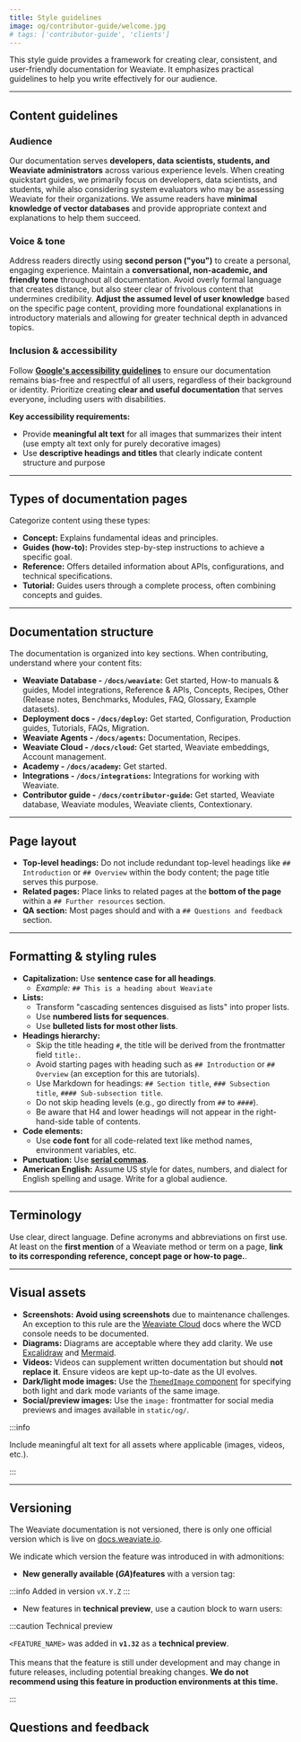 ```yaml
---
title: Style guidelines
image: og/contributor-guide/welcome.jpg
# tags: ['contributor-guide', 'clients']
---
```


This style guide provides a framework for creating clear, consistent, and user-friendly documentation for Weaviate. It emphasizes practical guidelines to help you write effectively for our audience.

---

## Content guidelines

### Audience

Our documentation serves **developers, data scientists, students, and Weaviate administrators** across various experience levels. When creating quickstart guides, we primarily focus on developers, data scientists, and students, while also considering system evaluators who may be assessing Weaviate for their organizations. We assume readers have **minimal knowledge of vector databases** and provide appropriate context and explanations to help them succeed.

### Voice & tone

Address readers directly using **second person ("you")** to create a personal, engaging experience. Maintain a **conversational, non-academic, and friendly tone** throughout all documentation. Avoid overly formal language that creates distance, but also steer clear of frivolous content that undermines credibility. **Adjust the assumed level of user knowledge** based on the specific page content, providing more foundational explanations in introductory materials and allowing for greater technical depth in advanced topics.

### Inclusion & accessibility

Follow **[Google's accessibility guidelines](https://developers.google.com/style/accessibility)** to ensure our documentation remains bias-free and respectful of all users, regardless of their background or identity. Prioritize creating **clear and useful documentation** that serves everyone, including users with disabilities.

**Key accessibility requirements:**

- Provide **meaningful alt text** for all images that summarizes their intent (use empty alt text only for purely decorative images)
- Use **descriptive headings and titles** that clearly indicate content structure and purpose

---

## Types of documentation pages

Categorize content using these types:

- **Concept:** Explains fundamental ideas and principles.
- **Guides (how-to):** Provides step-by-step instructions to achieve a specific goal.
- **Reference:** Offers detailed information about APIs, configurations, and technical specifications.
- **Tutorial:** Guides users through a complete process, often combining concepts and guides.

---

## Documentation structure

The documentation is organized into key sections. When contributing, understand where your content fits:

- **Weaviate Database - `/docs/weaviate`:** Get started, How-to manuals & guides, Model integrations, Reference & APIs, Concepts, Recipes, Other (Release notes, Benchmarks, Modules, FAQ, Glossary, Example datasets).
- **Deployment docs - `/docs/deploy`:** Get started, Configuration, Production guides, Tutorials, FAQs, Migration.
- **Weaviate Agents - `/docs/agents`:** Documentation, Recipes.
- **Weaviate Cloud - `/docs/cloud`:** Get started, Weaviate embeddings, Account management.
- **Academy - `/docs/academy`:** Get started.
- **Integrations - `/docs/integrations`:** Integrations for working with Weaviate.
- **Contributor guide - `/docs/contributor-guide`:** Get started, Weaviate database, Weaviate modules, Weaviate clients, Contextionary.

---

## Page layout

- **Top-level headings:** Do not include redundant top-level headings like `## Introduction` or `## Overview` within the body content; the page title serves this purpose.
- **Related pages:** Place links to related pages at the **bottom of the page** within a `## Further resources` section.
- **QA section:** Most pages should and with a `## Questions and feedback` section.

---

## Formatting & styling rules

- **Capitalization:** Use **sentence case for all headings**.
  - _Example:_ `## This is a heading about Weaviate`
- **Lists:**
  - Transform "cascading sentences disguised as lists" into proper lists.
  - Use **numbered lists for sequences**.
  - Use **bulleted lists for most other lists**.
- **Headings hierarchy:**
  - Skip the title heading `#`, the title will be derived from the frontmatter field `title:`.
  - Avoid starting pages with heading such as `## Introduction` or `## Overview` (an exception for this are tutorials).
  - Use Markdown for headings: `## Section title`, `### Subsection title`, `#### Sub-subsection title`.
  - Do not skip heading levels (e.g., go directly from `##` to `####`).
  - Be aware that H4 and lower headings will not appear in the right-hand-side table of contents.
- **Code elements:**
  - Use **code font** for all code-related text like method names, environment variables, etc.
- **Punctuation:** Use **[serial commas](https://developers.google.com/style/commas)**.
- **American English:** Assume US style for dates, numbers, and dialect for English spelling and usage. Write for a global audience.

---

## Terminology

Use clear, direct language. Define acronyms and abbreviations on first use. At least on the **first mention** of a Weaviate method or term on a page, **link to its corresponding reference, concept page or how-to page.**.

---

## Visual assets

- **Screenshots:** **Avoid using screenshots** due to maintenance challenges. An exception to this rule are the [Weaviate Cloud](/cloud) docs where the WCD console needs to be documented.
- **Diagrams:** Diagrams are acceptable where they add clarity. We use [Excalidraw](https://app.excalidraw.com/) and [Mermaid](https://mermaid.js.org/).
- **Videos:** Videos can supplement written documentation but should **not replace it**. Ensure videos are kept up-to-date as the UI evolves.
- **Dark/light mode images:** Use the [`ThemedImage` component](./development.mdx#themedimage-component) for specifying both light and dark mode variants of the same image.
- **Social/preview images:** Use the `image:` frontmatter for social media previews and images available in `static/og/`.

:::info

Include meaningful alt text for all assets where applicable (images, videos, etc.).

:::

---

## Versioning

The Weaviate documentation is not versioned, there is only one official version which is live on [docs.weaviate.io](https://docs.weaviate.io/).

We indicate which version the feature was introduced in with admonitions:

- **New generally available (_GA_)features** with a version tag:

:::info Added in version `vX.Y.Z`
:::

- New features in **technical preview**, use a caution block to warn users:

:::caution Technical preview

`<FEATURE_NAME>` was added in **`v1.32`** as a **technical preview**.<br/><br/>
This means that the feature is still under development and may change in future releases, including potential breaking changes.
**We do not recommend using this feature in production environments at this time.**

:::

## Questions and feedback


<DocsFeedback />
